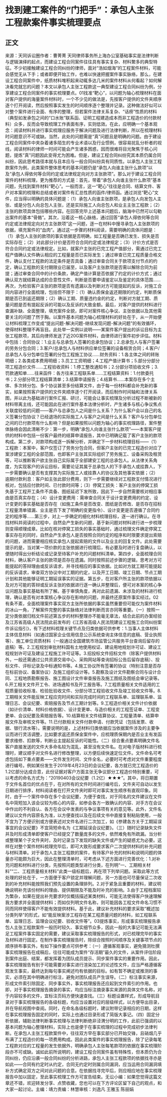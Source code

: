 # 找到建工案件的“门把手”：承包人主张工程款案件事实梳理要点
## 正文
来源：天同诉讼圈作者：曹菁菁 天同律师事务所上海办公室基础事实是法律判断与逻辑演绎的起点，而建设工程合同案件往往具有事实复杂、材料繁多的典型特征。不少初接触建设工程合同纠纷的律师，面对“浩如烟海”的工程案件材料，可能会感觉无从下手；或者即便开始工作，也难以快速把握案件事实脉络，那么，在建设工程合同案件中，纸质材料堆积起来动辄多达几米的案件材料从何看起？如何解决看完就忘的问题？本文以承包人主张工程款这一典型建设工程合同纠纷为例，分享建设工程合同案件的事实梳理要点。01找准“靶心”，以问题为轴心梳理材料在面对客户提供的海量案件材料时，一个不少见的做法是，先按客户提供的文件夹顺序逐个打开阅读，然后按照事实发生的时间顺序逐个整理并记录。这种做法好似可以对整个案件进行全面、有序的整理，但若案件法律关系复杂、“话痨”性质的材料（典型如发承包之间的“口水账”联系函、证明工程建造成本而非工程造价的付款材料）众多，反而会导致梳理工作表面有序，实则低效。在此，应明确一个基本观念：阅读材料并进行事实梳理应服务于解决问题及进行法律判断，所以在梳理材料时问题意识不可或缺。当然，此处的问题需是“真”问题且是明确的问题。由于建设工程合同案件中夹杂着诸多陌生的专业术语以及行业惯例，很容易扰乱分析者的视线，阅读材料的律师一时间可能会产生诸多困惑，因而很难将目光聚焦于核心问题，提炼“真”问题因此变得尤为困难。但是，建设工程合同纠纷究其本质仍属合同纠纷，因此思考路径本就与且本应与一般合同纠纷具有同质性。以承包人主张工程款案件为例，此类案件整体思考的基本问题仍是“承包人向谁主张什么款项”以及“承包人得依何等合同约定或法律规定向对方主张款项”。那么对于建设工程合同案件的材料梳理，更为推荐的方式是：首先，带着“承包人向谁主张什么款项”基本问题，先找到案件材料“靶心”。一般而言，这一“靶心”往往是合同、结算文件、客户对本案的梳理和总结或者对案件有汇总性质的函件/律师函。通过浏览“靶心”文件，应当得以明确的具体问题是：（1）承包人向谁主张款项，是承包人向发包人主张、或是分包人向总包人主张，还是实际施工人向总包人和业主主张工程款；（2）主张的款项具体包括哪些内容。在回答完毕上述基本问题后，脑海中已然可以勾勒出案件的基本“骨骼”。其次，沿着这一核心脉络，通过回答“承包人得依何等合同约定或法律规定向对方主张款项”这一问题，逐一在材料中搜寻承包人主张款项的依据，填充案件的“血肉”。通过这一步骤的材料阅读，需要明确的具体问题是：（1）承包人主张的款项的事实依据是否明确，如工程量是否确已发生、损失是否实际存在；（2）对此部分计价是否符合合同约定或法律规定；（3）计价方式是否符合合同约定或法律规定。比如，就客户主张的已完工程产值部分，需通过已完工程产值确认文件确认相应的工程量是否已实际发生；通过审查已完工程质量合格文件，确认支付工程款的法定条件是否具备；通过审查合同关于款项支付节点的约定，确认工程款的支付期限业已届至，以及客户主张款项是否需以解除合同为前提；通过审查合同中的计价条款，确定产值计算是否依据了约定的计价方式；通过确认双方就结算达成的合意性文件，判断是否要申请鉴定以及鉴定的具体范围……再次，为检验客户主张的款项是否有遗漏以及判断对方可能提起的反诉，对施工合同内容进行全面梳理，包括但不限于：（1）确认质保金返还期限的约定，判断质保期是否已到返还期限；（2）确认工期、质量违约金的约定，判断对方就工期、质量问题是否有提起反诉的可能以及反诉的大致金额。最后，对客户提供的材料进行查漏补缺、全面整理，填充案件全貌，即可对案件核心争议、主张依据以及其他需要关注的问题了然于胸。以案件基本问题为轴心梳理材料的好处在于，从一开始便让材料梳理工作变成“提出问题-解决问题-继续发现问题-解决问题”的有效循环，使得材料整理不再盲目。此处举一实例以说明——某案件客户提出的诉讼目标为主张工程款项，其后向律师发送了近20G案件材料，由律师进行案件初步评估。材料中包括：合同协议：1.业主与总承包人签署的总承包协议；2.总承包人与客户签署的劳务分包合同；3.客户/总承包人与材料供应单位签署的设备租赁合同；4.客户/总承包人与分包单位签署的分包工程施工协议……财务资料：1.各主体之间的转账明细；2.各类成本费用明细；3.员工工资明细；4.工程产值计算书；5.部分分部分项工程造价文件……工程验收资料：1.停工整改通知书；2.分部分项验收文件；3.罚款通知单……往来函件：各方往来工程联系单……工程结算资料：1.付款委托书；2.分部分项工程结算清单；3.结算申请报告；4.结算书……本案存在多个主体、多次转分包、多个协议甚至多份结算文件，由于每一份材料都会补充新的事实，如果按照客户提供的文件夹顺序逐个打开阅读，而后制作时间轴和法律关系图，并以此为基础进行案件汇报、研讨，可能会让事实梳理及分析过程不断被新的材料带离主线，还可能因此在进行案件基本法律分析时，产生诸多与核心争议焦点关联度较低的问题——客户与总承包人之间是什么关系？为什么客户会以自己的名义签署分包协议？已经退场的实际施工人与客户之间是什么关系？客户与分包单位之间的已付款项有什么影响？但是如果按照以问题为轴心的事实梳理路径，案件整体脉络会因此清晰不少：第一步，明确“承包人向谁主张什么款项”——本案客户提供的材料中包括一份客户最终的结算申请报告，其中已明确记载了客户主张的款项构成。第二步，对款项构成逐一拆解分析，并确定下一步材料梳理目标——（1）工程款：本案中，客户仅签订了劳务分包合同，但客户主张的已完工程造价对应了案涉建安工程的全部范围，也即客户主张其实际组织了劳务施工、设备采购及租赁等，可以推断客户欲主张自己实际属于全部建安工程的总承包人。从法律关系角度，为实现客户的诉讼目标，需要论证其属于总承包人的下手承包人或挂靠人，下一步需要确认是否有支撑其为实际施工人或挂靠人的协议及其他事实依据；（2）逾期付款利息：客户如主张此部分费用，则下一步需要继续对工程款支付情况进行核对，包括应付款时间、已付款时间等；（3）停窝工损失：客户主张的停窝工损失基于工程开工条件不具备、图纸延迟下发所致，因此下一步自然需要核对相应事由是否真实存在；（4）设计变更费用：需审查合同关于设计变更费用的约定、设计变更的事实基础是否存在（如施工条件是否改变、图纸是否修改、是否存在招标工程量清单错漏、业主是否下发了明确的变更指令）、设计变更是否遵循了合同约定的程序等……第三步，对上一步确定的细化材料梳理目标，逐一进行确认。在寻找材料并阅读的过程中，自然会产生新的问题，基于新问题对材料进行进一步梳理则变得顺理成章。比如在核对停窝工损失的事实基础时，通过梳理文件确定停窝工事实存在的同时，自然会产生承包人是否按照合同约定的程序和时限要求提出索赔的问题，进而需要相应核实承包人提起索赔的文件以及业主的回复文件。此处需要提示的是，当对某一项价款的主张依据进行梳理后，有必要及时进行复盘确认，以便随时得出分析结论或记录至待客户补充的问题材料清单。第四步，全面梳理合同材料，确认客户主张的款项是否存在遗漏。同时按照前述步骤的逻辑，思考对方可能提起的答辩理由或反诉请求，并寻找相应的事实依据。比如对方就工期可能提起的反诉请求，审查双方协议中对工期的约定，以及开工日期、竣工日期、节点工期计划和其他能够证明工期延误事实的证据。第五步，在对客户所主张的款项依据以及对方可能的答辩或反诉主张的依据进行逐一确认并整理后，便可对本案的核心争议问题及事实基础有所了解。基于审慎角度，再对此前遗漏、未涉及的材料进行梳理，确认是否有对本案核心争议存在影响的问题，并最终还原案件事实经过。02有条不紊，全面梳理案件事实双方主张所依据的事实虽然重要但可能仅为案件材料的冰山一角，了解案件完整的事实脉络对法律判断而言亦同等重要。（一）按照一定分类依据归档文件前述第五步的材料整理亦不能毫无章法，结合此前的办案经验及江苏省高级人民法院此前发布的《江苏省高级人民法院建设工程施工合同纠纷案件诉讼指引》，有下述材料梳理关键节点及归类依据可供参考：1.当事人主体材料主体信息材料（如通过国家企业信用信息公示系统查询主体信息的底稿、营业执照等）、施工单位资质材料（一般通过全国建筑市场监管公共服务平台查询后留存的底稿）等。2.工程规划审批材料国有土地使用权证、建设用地规划许可证、建设工程规划许可证及建设工程施工许可证等。3.招投标文件招标文件（除客户提供材料外，一般还需通过公共资源交易中心、采购网站等查询招标公告后留存底稿）、投标文件、评标记录及中标通知书等。4.施工协议所有签署的协议（特别注意是否存在标前协议、备案协议）及施工组织设计等。5.勘察及设计文件勘察合同与设计合同、工程地质勘察报告、施工图设计文件审查报告及施工图纸及图纸会审记录等。6.开工相关文件开工令、进场通知书及开工报告等。7.工程质量相关文件适用的工程质量验收标准、检验批验收文件、分部分项工程验收文件及竣工验收文件等。8.工期相关文件能反映工程应完时间和实际完成时间的工程联系单、监理联系单、监理日志、会议纪要、索赔报告及节点工期计划等。9.工程造价相关文件计价依据（如计价清单、材料价格依据）、设计变更单、与造价相关的工程签证单、工程变更单、会议纪要及索赔报告等。10.结算相关文件结算协议、工程量清单、结算申报文件及审核文件等。11.已付款相关文件付款申请、付款凭证（包括发票、收据、银行流水等）。需要说明的是，上述材料归类依据应当依据案件涉及的主要争议而进行灵活调整，比如要求返还质保金案件中，应梳理质保期内是否业主有发函要求维修、扣款等，判断业主提起反诉的可能性。（二）综合重点要素明确文件名客户直接发送的文件大多命名较为混乱，甚至没有文件名。在对电子版材料进行梳理时，建议顺手对文件名进行修改整理，以方便后续快速定位文件。文件命名可考虑包括如下重点要素——文件发生时间、文件全名，必要时可考虑对文件重要程度进行编号。例如某份发生于2019年4月23日的会议纪要，各方就已完工程造价的1.2亿部分达成合意，此份证据对客户方面主张无争议部分工程造价特别重要，可以考虑的命名方式为：“20190403会议纪要（1.2亿）★★★”。其中，将日期置于文件名首位的优点在于，在对所有的文件时间进行编号后，文件夹可自动以发生日期进行排序，材料阅读者在打开文件夹时即可对事实发生顺序有直观印象。同时，由于一个案件中存在多个会议纪要，为便于查找，对于同名的文件建议在文件名中简短加入该会议较为核心的内容，如参会各方一致确认的内容、对手方在会议中作出的不利自认、各方在会议中发表的与争议事项有关的意见等。此外，文件名建议以文件内容原名为准，以方便查找以及在后续文书中直接复制粘贴使用，一般不宜为了方便识别或方便表述对文件名进行二次加工，如《参建各方关于工期延误事宜的会议纪要》不宜简短命名为《工期延误会议纪要》。（三）随时记录缺失文件并及时形成清单即使客户已经提交了数量庞多的文件，依然难免有所疏漏。当分析或整理某个子文件夹时，及时记录当下发现的缺失文件或产生的疑惑尤为必要。这样在对整个案件材料梳理完毕后，即可大致形成要求客户二次提供材料的补充问题与材料清单。对于承包人主张工程款的案件，有待客户补充的材料和说明问题的体量亦可能颇为巨大，因此在整理清单时，可考虑从下述方面进行完善优化：1.对补充问题和材料进行分类，先按照问题类型进行分类，在列明“一、工期相关材料”“二、工程质量相关材料”此类一级标题后，再在项下列举问题。采取此等方式处理的好处在于，一方面便于客户锁定并理解问题，另一方面也可尽量保证二次收到的补充材料能按照我们预先设置的条理排列。2.对于紧急且重要的材料，建议明确说明补充该份材料的理由、提供期限及不能及时补充的影响。3.由于工程档案较为繁杂，如果在提出补充要求时仅概括描述某类材料，可能无法使得客户快速理解我方要求并全面提供材料；而如仅列明文件名称，则可能因各工程文件命名习惯不同而同样使得客户不能有效提供材料。基于此，建议补充材料的要求采取“概述加分类列举”的形式，如“能反映案涉工程存在某工程质量问题的材料，如工程联系单、监理日志、监理会议纪要、验收文件等”。03提炼事实，形成事实梳理报告承包人主张工程款案件一般历时较久、事实细节众多，因此一般的大事记可能无法满足工程案件事实固定的需要，建议采取事实梳理报告的形式，对已梳理完毕的事实及材料进行固定。在制作事实梳理报告时，除综合按照时间顺序及关键事项节点的顺序排布事实外，有如下操作要点可供参考：（一）遵循客观事实，避免猜测杜撰事实梳理报告在成稿后，往往可能成为案件“存活期”最久的文件，从案件评估阶段到案件出庭、结案，都发挥着为团队成员提示、同步案件事实的重要作用。因此，事实梳理报告有别于可能需要对事实进行渲染加工的论述性文件，应当严格遵循客观发生事实，最终达到每句事实阐述均有依据的目标。如有暂不确定或推测的事实，必须在其中明确进行标注，避免对团队成员产生误导。（二）标注事实来源，形成文件索引除固定、同步事实外，事实梳理报告还应起到文件索引的作用。也即，对于事实梳理报告摘录的事实，均应当标注摘录事实来源的具体文件名称，对于内容较多的文件，宜标注页码方便快速查找。（三）标题设置样式，形成导航目录对于事实梳理报告的各级标题，均应当设置对应的层级样式，以方便导出目录，并在导航视图中查阅。同时，在命名各级标题时，建议附带记录相应的日期，这样在事实梳理报告固定的同时，实际上也通过目录形成了简版大事记。（四）固定分析依据，辅助法律判断事实梳理与法律判断绝非泾渭分明的工作，此前已强调的以基本问题为轴心整理材料，实际上也是便于在事实梳理的过程中完成初步法律判断。在承包人主张工程款案件中，往往双方早在事实部分已开始交锋，且硝烟几乎布满了工程造价的每一项费用构成。因此此类案件的事实梳理报告，除了记录每笔工程款对应的工程量的发生依据外，明确承包人主张每笔款项的依据在事实梳理阶段亦不可或缺。诚如此前所说明的，建设工程合同案件虽有特殊性，但本质仍为合同纠纷，仍应沿袭一般合同纠纷的分析进路，承包人主张工程款项的依据找寻亦是如此——合同有约定时从约定，合同无约定时则属合同漏洞，应当运用合同漏洞填补方式确定双方之间对此问题的合意。在依据找寻完毕后，则应相应地在事实梳理报告中加以固定，至此事实梳理工作方可宣告结束。无讼小编：如果您觉得这篇文章还不错，欢迎转发分享、点赞收藏，您也可以在下方评论区留下自己的观点，和大家一起讨论。主编：靖力责编：林慧审核：刘逸凡 王雅玉 陈丽娟 